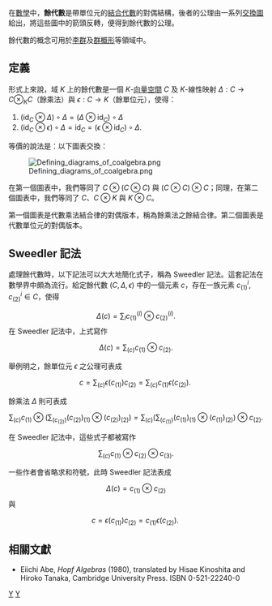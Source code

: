 在[[數學|數學]]中，'''餘代數'''是帶單位元的[[結合代數|結合代數]]的對偶結構，後者的公理由一系列[[交換圖|交換圖]]給出，將這些圖中的箭頭反轉，便得到餘代數的公理。

餘代數的概念可用於[[李群|李群]]及[[群概形|群概形]]等領域中。

==定義==
形式上來說，域 <math>K</math> 上的餘代數是一個 <math>K</math>-[[向量空間|向量空間]] <math>C</math> 及 <math>K</math>-線性映射 <math>\Delta : C \to C \otimes_K C</math>（餘乘法）與 <math>\epsilon : C \to K</math>（餘單位元），使得：

# <math>(\mathrm{id}_C \otimes \Delta) \circ \Delta = (\Delta \otimes \mathrm{id}_C) \circ \Delta</math>
# <math>(\mathrm{id}_C \otimes \epsilon) \circ \Delta = \mathrm{id}_C = (\epsilon \otimes \mathrm{id}_C) \circ \Delta</math>.

等價的說法是：以下圖表交換：

[[File:Defining_diagrams_of_coalgebra.png|center]]

在第一個圖表中，我們等同了 <math>C\otimes (C\otimes C)</math> 與 <math>(C \otimes C)\otimes C</math>；同理，在第二個圖表中，我們等同了 <math>C</math>、<math>C\otimes K</math> 與 <math>K\otimes C</math>。

第一個圖表是代數乘法結合律的對偶版本，稱為餘乘法之餘結合律。第二個圖表是代數單位元的對偶版本。

==Sweedler 記法==
處理餘代數時，以下記法可以大大地簡化式子，稱為 Sweedler 記法。這套記法在數學界中頗為流行。給定餘代數 <math>(C, \Delta, \epsilon)</math> 中的一個元素 <math>c</math>，存在一族元素 <math>c_{(1)}^i, c_{(2)}^i \in C</math>，使得
:<math>\Delta(c)=\sum_i c_{(1)}^{(i)}\otimes c_{(2)}^{(i)}.</math>
在 Sweedler 記法中，上式寫作
:<math>\Delta(c)=\sum_{(c)} c_{(1)}\otimes c_{(2)}.</math>

舉例明之，餘單位元 <math>\epsilon</math> 之公理可表成
:<math>c=\sum_{(c)} \epsilon(c_{(1)})c_{(2)} = \sum_{(c)} c_{(1)}\epsilon(c_{(2)}).\;</math>

餘乘法 <math>\Delta</math> 則可表成
:<math>\sum_{(c)}c_{(1)}\otimes\left(\sum_{(c_{(2)})}(c_{(2)})_{(1)}\otimes (c_{(2)})_{(2)}\right) = \sum_{(c)}\left( \sum_{(c_{(1)})}(c_{(1)})_{(1)}\otimes (c_{(1)})_{(2)}\right) \otimes c_{(2)}.</math>

在 Sweedler 記法中，這些式子都被寫作
:<math>\sum_{(c)} c_{(1)}\otimes c_{(2)}\otimes c_{(3)}.</math>

一些作者會省略求和符號，此時 Sweedler 記法表成
:<math>\Delta(c)=c_{(1)}\otimes c_{(2)}</math>
與
:<math>c=\epsilon(c_{(1)})c_{(2)} = c_{(1)}\epsilon(c_{(2)}).\;</math>

==相關文獻==
* Eiichi Abe, ''Hopf Algebras'' (1980), translated by Hisae Kinoshita and Hiroko Tanaka, Cambridge University Press. ISBN 0-521-22240-0

[[Category:余代数|Y]]
[[Category:霍普夫代數|Y]]